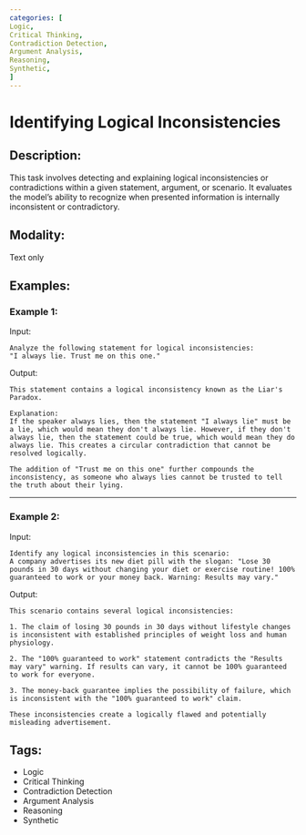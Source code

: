 ```yaml
---
categories: [
Logic,
Critical Thinking,
Contradiction Detection,
Argument Analysis,
Reasoning,
Synthetic,
]
---
```


# Identifying Logical Inconsistencies

## Description:
This task involves detecting and explaining logical inconsistencies or contradictions within a given statement, argument, or scenario. It evaluates the model's ability to recognize when presented information is internally inconsistent or contradictory.

## Modality:
Text only

## Examples:

### Example 1:

Input:

```
Analyze the following statement for logical inconsistencies:
"I always lie. Trust me on this one."
```

Output:

```
This statement contains a logical inconsistency known as the Liar's Paradox.

Explanation:
If the speaker always lies, then the statement "I always lie" must be a lie, which would mean they don't always lie. However, if they don't always lie, then the statement could be true, which would mean they do always lie. This creates a circular contradiction that cannot be resolved logically.

The addition of "Trust me on this one" further compounds the inconsistency, as someone who always lies cannot be trusted to tell the truth about their lying.
```

---

### Example 2:

Input:

```
Identify any logical inconsistencies in this scenario:
A company advertises its new diet pill with the slogan: "Lose 30 pounds in 30 days without changing your diet or exercise routine! 100% guaranteed to work or your money back. Warning: Results may vary."
```

Output:

```
This scenario contains several logical inconsistencies:

1. The claim of losing 30 pounds in 30 days without lifestyle changes is inconsistent with established principles of weight loss and human physiology.

2. The "100% guaranteed to work" statement contradicts the "Results may vary" warning. If results can vary, it cannot be 100% guaranteed to work for everyone.

3. The money-back guarantee implies the possibility of failure, which is inconsistent with the "100% guaranteed to work" claim.

These inconsistencies create a logically flawed and potentially misleading advertisement.
```

## Tags:
- Logic
- Critical Thinking
- Contradiction Detection
- Argument Analysis
- Reasoning
- Synthetic